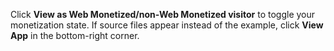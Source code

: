 Click **View as Web Monetized/non-Web Monetized visitor** to toggle your monetization state. If source files appear instead of the example, click **View App** in the bottom-right corner.
